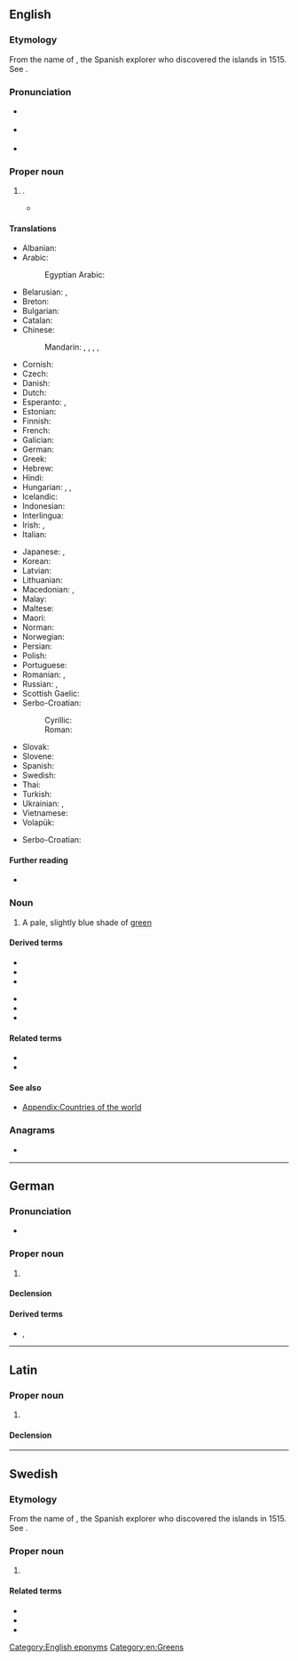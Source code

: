 {{also|bermuda}}
==English==

===Etymology===
From the name of {{w|Juan de Bermudez}}, the Spanish explorer who discovered the islands in 1515.  See {{m|es|Bermúdez}}.

===Pronunciation===
* {{a|GA}} {{IPA|en|/bɚˈmjuːdə/}}
* {{a|RP}} {{IPA|en|/bəˈmjuːdə/}}
* {{audio|en|LL-Q1860 (eng)-Vealhurl-Bermuda.wav|Audio (Southern England)}}

===Proper noun===
{{en-proper noun}}

# {{place|en|archipelago/and/overseas territory|c/United Kingdom|in|the North [[Atlantic Ocean]], 580 nautical miles (1074 kilometers) east-southeast of [[Cape Hatteras]], [[North Carolina]]}}.
#* {{quote-book
|en
|year=1613
|author={{w|Samuel Purchas}}
|title=Pvrchas His Pilgrimes
|url=https://archive.org/details/purchashispilgri00purc_0/
|volume=I
|location=[[London]]
|OCLC=219967499
|page=632
|pageurl=https://archive.org/details/purchashispilgri00purc_0/page/632/
|passage=Sir ''Thomas Gates'' was appointed Lieutenant Generall ; Sir ''George Sommers'' Admirall of Virginia and were ſent to reſide there as Gouernours of the Colonie. But the ''Sea Venture'', wherein the two Knights, and Captaine ''Newport'', with a hundred and fiftie perſons ſayled, after long conflict with the two angrie Elements, was ſent to be impriſoned in '''''Bermuda''''', where betweene two Rocks the Ship ſplit, the people eſcaping to Land.}}

====Translations====
{{trans-top|island group}}
* Albanian: {{t|sq|Bermuda}}
* Arabic: {{t|ar|جُزُر بَرْمُودَا|f-p}}
*: Egyptian Arabic: {{t|arz|برمودا|f|tr=bermūdā}}
* Belarusian: {{t|be|Бэрму́ды|f-p}}, {{t|be|Бэрму́дзкія вы́спы|f-p}}
* Breton: {{t|br|Bermuda}}
* Bulgarian: {{t|bg|Берму́да|f}}
* Catalan: {{t+|ca|Bermudes}}
* Chinese:
*: Mandarin: {{t+|cmn|百慕達|sc=Hani}}, {{t+|cmn|百慕达|tr=Bǎimùdá|sc=Hani}}, {{t+|cmn|百慕大|tr=Bǎimùdà|sc=Hani}}, {{t+|cmn|百慕大群島|sc=Hani}}, {{t+|cmn|百慕大群岛|tr=Bǎimùdà qúndǎo|sc=Hani}}
* Cornish: {{t|kw|Bermuda}}
* Czech: {{t+|cs|Bermudy|p}}
* Danish: {{t|da|Bermuda}}
* Dutch: {{t+|nl|Bermuda}}
* Esperanto: {{t|eo|Bermudo}}, {{t|eo|Bermudoj}}
* Estonian: {{t+|et|Bermuda}}
* Finnish: {{t+|fi|Bermuda}}
* French: {{t+|fr|Bermudes|f-p}}
* Galician: {{t+|gl|Bermuda}}
* German: {{t+|de|Bermuda|n}}
* Greek: {{t|el|Βερμούδες|f-p}}
* Hebrew: {{t|he|ברמודה|tr=Bermuda}}
* Hindi: {{t|hi|बेर्म्युडा}}
* Hungarian: {{t+|hu|Bermuda}}, {{t|hu|Bermudák|p}}, {{t|hu|Bermuda-szigetek|p}}
* Icelandic: {{t|is|Bermúda}}
* Indonesian: {{t+|id|Bermuda}}
* Interlingua: {{t|ia|Bermuda}}
* Irish: {{t|ga|Beirmiúda}}, {{t|ga|Beirmiúdaí|p|alt=na Beirmiúdaí}}
* Italian: {{t|it|Bermude|f-p}}
{{trans-mid}}
* Japanese: {{t|ja|バーミューダ|tr=Bāmyūda|sc=Jpan}}, {{t|ja|バミューダ|tr=Bamyūda}}
* Korean: {{t+|ko|^버뮤다}}
* Latvian: {{t|lv|Bermudu salas}}
* Lithuanian: {{t+|lt|Bermudai}}
* Macedonian: {{t|mk|Берму́ди|f-p}}, {{t|mk|Берму́да|f}}
* Malay: {{t|ms|Bermuda}}
* Maltese: {{t|mt|Bermuda}}
* Maori: {{t|mi|Pāmura}}
* Norman: {{t|nrf|Bermude|f}}
* Norwegian: {{t|no|Bermuda}}
* Persian: {{t|fa|برمودا|tr=barmudâ}}
* Polish: {{t+|pl|Bermudy|p}}
* Portuguese: {{t+|pt|Bermudas|p}}
* Romanian: {{t+|ro|Bermuda}}, {{t|ro|Bermude|f}}
* Russian: {{t+|ru|Берму́ды|m-p}}, {{t|ru|Берму́дские острова́|m-p}}
* Scottish Gaelic: {{t|gd|Bermuda}}
* Serbo-Croatian:
*: Cyrillic: {{t|sh|Бермуди|p|sc=Cyrl}}
*: Roman: {{t|sh|Bermudi|p}}
* Slovak: {{t|sk|Bermudy|p}}
* Slovene: {{t|sl|Bermuda|f}}
* Spanish: {{t+|es|Bermudas|f-p}}
* Swedish: {{t+|sv|Bermuda|n}}
* Thai: {{t|th|เบอร์มิวดา}}
* Turkish: {{t+|tr|Bermuda}}
* Ukrainian: {{t|uk|Берму́ди|m-p}}, {{t+|uk|Берму́дські острови́|m-p}}
* Vietnamese: {{t|vi|Béc-mu-đa}}
* Volapük: {{t+|vo|Bärmuduäns}}
{{trans-bottom}}

{{checktrans-top}}
* Serbo-Croatian: {{t+check|sh|Bermuda|f}}
{{trans-mid}}
{{trans-bottom}}

====Further reading====
* {{pedia}}

===Noun===
{{en-noun|-}}

# A pale, slightly blue shade of [[green]]
#: {{color panel|7DD8C6}}

====Derived terms====
{{der-top}}
* {{l|en|Bermuda cedar}}
* {{l|en|Bermuda green}}
* {{l|en|Bermuda onion}}
{{der-mid}}
* {{l|en|Bermuda rig}}
* {{l|en|Bermuda shorts}}
* {{l|en|Bermuda Triangle}}
{{der-bottom}}

====Related terms====
* {{l|en|Bermudan}}
* {{l|en|Bermudian}}

====See also====
* [[Appendix:Countries of the world]]

===Anagrams===
* {{anagrams|en|a=abdemru|rumbaed}}

[[Category:English eponyms]]
[[Category:en:Greens]]

----

==German==

===Pronunciation===
* {{audio|de|De-Bermuda.ogg|Audio}}

===Proper noun===
{{de-proper noun|toponym}}

# {{place|de|archipelago/and/overseas territory|c/United Kingdom|in|the North|ocean/Atlantic Ocean|t=Bermuda}}

====Declension====
{{de-ndecl|n.sg}}

====Derived terms====
* {{l|de|Bermuder}}, {{l|de|Bermuderin}}

----

==Latin==
{{wikipedia|lang=la}}

===Proper noun===
{{la-proper noun|Bermūda<1.loc>}}

# {{lb|la|New Latin}} {{place|la|archipelago/and/overseas territory|c/United Kingdom|in|the North|ocean/Atlantic Ocean|t=Bermuda}}

====Declension====
{{la-ndecl|Bermūda<1.loc>}}

----

==Swedish==
{{wikipedia|lang=sv}}

===Etymology===
From the name of {{w|Juan de Bermudez}}, the Spanish explorer who discovered the islands in 1515.  See {{m|es|Bermúdez}}.

===Proper noun===
{{sv-proper noun|n}}

# {{senseid|sv|Q23635}}{{place|sv|archipelago/and/overseas territory|c/United Kingdom|in|the North|ocean/Atlantic Ocean|t=Bermuda}}

====Related terms====
*{{l|sv|bermudisk|pos=adjective|t=Bermudian}}
*{{l|sv|bermudier|g=c|t=Bermudian male}}
*{{l|sv|bermudiska|g=c|t=Bermudian female}}